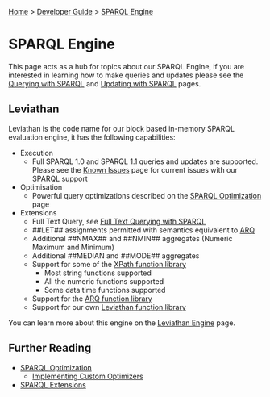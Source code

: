 [[Home]] > [[Developer Guide]] > [[DeveloperGuide/SPARQL Engine|SPARQL Engine]]

= SPARQL Engine =

This page acts as a hub for topics about our SPARQL Engine, if you are interested in learning how to make queries and updates please see the [[UserGuide/Querying with SPARQL|Querying with SPARQL]] and [[UserGuide/Updating with SPARQL|Updating with SPARQL]] pages.

== Leviathan ==

Leviathan is the code name for our block based in-memory SPARQL evaluation engine, it has the following capabilities:

* Execution
** Full SPARQL 1.0 and SPARQL 1.1 queries and updates are supported. Please see the [[http://www.dotnetrdf.org/content.asp?pageID=Known%20Issues|Known Issues]] page for current issues with our SPARQL support
* Optimisation
** Powerful query optimizations described on the [[DeveloperGuide/SPARQL/SPARQL Optimization|SPARQL Optimization]] page
* Extensions
** Full Text Query, see [[UserGuide/Full Text Querying with SPARQL|Full Text Querying with SPARQL]]
** ##LET## assignments permitted with semantics equivalent to [[http://jena.apache.org/documentation/query/index.html|ARQ]]
** Additional ##NMAX## and ##NMIN## aggregates (Numeric Maximum and Minimum)
** Additional ##MEDIAN and ##MODE## aggregates
** Support for some of the [[DeveloperGuide/SPARQL/XPath Functions|XPath function library]]
*** Most string functions supported
*** All the numeric functions supported
*** Some data time functions supported
** Support for the [[http://jena.apache.org/documentation/query/library-function.html|ARQ function library]]
** Support for our own [[DeveloperGuide/SPARQL/Leviathan Functions|Leviathan function library]]

You can learn more about this engine on the [[DeveloperGuide/SPARQL/Leviathan Engine|Leviathan Engine]] page.

== Further Reading ==

* [[DeveloperGuide/SPARQL/SPARQL Optimization|SPARQL Optimization]]
** [[DeveloperGuide/SPARQL/Implementing Custom Optimizers|Implementing Custom Optimizers]]
* [[DeveloperGuide/SPARQL/SPARQL Extensions|SPARQL Extensions]]